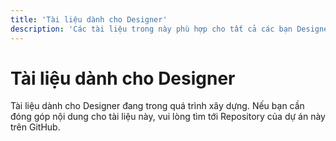 ```yaml
---
title: 'Tài liệu dành cho Designer'
description: 'Các tài liệu trong này phù hợp cho tất cả các bạn Designer'
---
```


# Tài liệu dành cho Designer

<Warning>
  Tài liệu dành cho Designer đang trong quá trình xây dựng. Nếu bạn cần đóng góp
  nội dung cho tài liệu này, vui lòng tìm tới Repository của dự án này trên
  GitHub.
</Warning>

